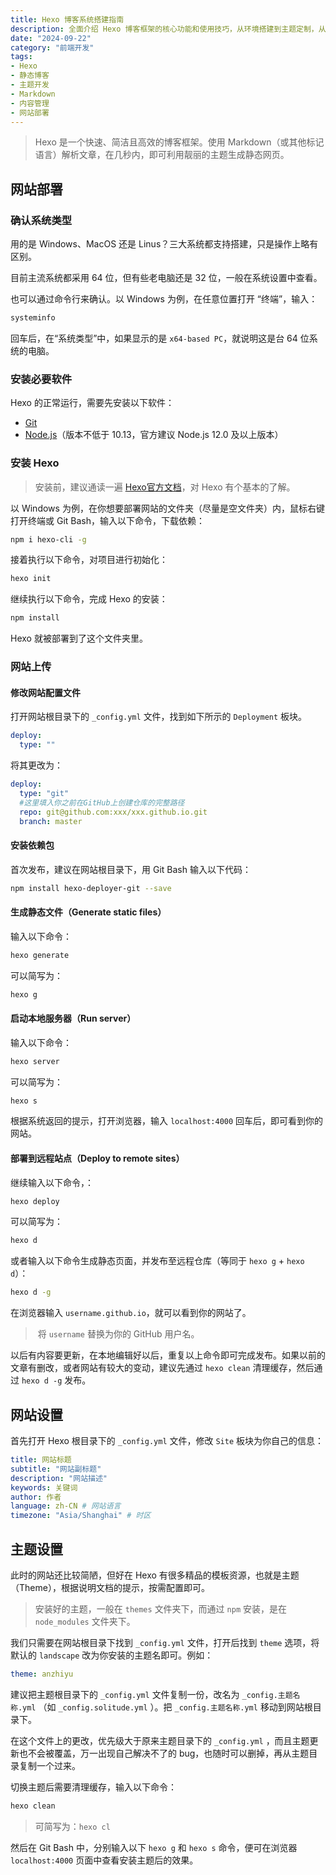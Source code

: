 ```yaml
---
title: Hexo 博客系统搭建指南
description: 全面介绍 Hexo 博客框架的核心功能和使用技巧，从环境搭建到主题定制，从内容创作到网站部署，打造个人专业博客
date: "2024-09-22"
category: "前端开发"
tags:
- Hexo
- 静态博客
- 主题开发
- Markdown
- 内容管理
- 网站部署
---
```


> Hexo 是一个快速、简洁且高效的博客框架。使用 Markdown（或其他标记语言）解析文章，在几秒内，即可利用靓丽的主题生成静态网页。

## 网站部署

### 确认系统类型

用的是 Windows、MacOS 还是 Linus？三大系统都支持搭建，只是操作上略有区别。

目前主流系统都采用 64 位，但有些老电脑还是 32 位，一般在系统设置中查看。

也可以通过命令行来确认。以 Windows 为例，在任意位置打开 “终端”，输入：

```bash
systeminfo
```

回车后，在“系统类型”中，如果显示的是 `x64-based PC`，就说明这是台 64 位系统的电脑。

### 安装必要软件

Hexo 的正常运行，需要先安装以下软件：

- [Git](https://git-scm.com/download/win)
- [Node.js](https://nodejs.org/zh-cn/download/)（版本不低于 10.13，官方建议 Node.js 12.0 及以上版本）

### 安装 Hexo

> 安装前，建议通读一遍 [Hexo官方文档](https://hexo.io/zh-cn/docs/)，对 Hexo 有个基本的了解。

以 Windows 为例，在你想要部署网站的文件夹（尽量是空文件夹）内，鼠标右键打开终端或 Git Bash，输入以下命令，下载依赖：

```bash
npm i hexo-cli -g
```

接着执行以下命令，对项目进行初始化：

```bash
hexo init
```

继续执行以下命令，完成 Hexo 的安装：

```bash
npm install
```

Hexo 就被部署到了这个文件夹里。

### 网站上传

#### 修改网站配置文件

打开网站根目录下的 `_config.yml` 文件，找到如下所示的 `Deployment` 板块。

```yml
deploy:
  type: ""
```

将其更改为：

```yml
deploy:
  type: "git"
  #这里填入你之前在GitHub上创建仓库的完整路径
  repo: git@github.com:xxx/xxx.github.io.git
  branch: master
```

#### 安装依赖包

首次发布，建议在网站根目录下，用 Git Bash 输入以下代码：

```bash
npm install hexo-deployer-git --save
```

#### 生成静态文件（Generate static files）

输入以下命令：

```bash
hexo generate
```

可以简写为：

```bash
hexo g
```

#### 启动本地服务器（Run server）

输入以下命令：

```bash
hexo server
```

可以简写为：

```bash
hexo s
```

根据系统返回的提示，打开浏览器，输入 `localhost:4000` 回车后，即可看到你的网站。

#### 部署到远程站点（Deploy to remote sites）

继续输入以下命令，：

```bash
hexo deploy
```

可以简写为：

```bash
hexo d
```

或者输入以下命令生成静态页面，并发布至远程仓库（等同于 `hexo g` + `hexo d`）：

```bash
hexo d -g
```

在浏览器输入 `username.github.io`，就可以看到你的网站了。

>  将 `username` 替换为你的 GitHub 用户名。

以后有内容要更新，在本地编辑好以后，重复以上命令即可完成发布。如果以前的文章有删改，或者网站有较大的变动，建议先通过 `hexo clean` 清理缓存，然后通过 `hexo d -g` 发布。

## 网站设置

首先打开 Hexo 根目录下的 `_config.yml` 文件，修改 `Site` 板块为你自己的信息：

```yml
title: 网站标题
subtitle: "网站副标题"
description: "网站描述"
keywords: 关键词
author: 作者
language: zh-CN # 网站语言
timezone: "Asia/Shanghai" # 时区
```

## 主题设置

此时的网站还比较简陋，但好在 Hexo 有很多精品的模板资源，也就是主题（Theme），根据说明文档的提示，按需配置即可。

> 安装好的主题，一般在 `themes` 文件夹下，而通过 `npm` 安装，是在 `node_modules` 文件夹下。

我们只需要在网站根目录下找到 `_config.yml` 文件，打开后找到 `theme` 选项，将默认的 `landscape` 改为你安装的主题名即可。例如：

```yml
theme: anzhiyu
```

建议把主题根目录下的 `_config.yml` 文件复制一份，改名为 `_config.主题名称.yml` （如 `_config.solitude.yml` ）。把 `_config.主题名称.yml` 移动到网站根目录下。

在这个文件上的更改，优先级大于原来主题目录下的 `_config.yml` ，而且主题更新也不会被覆盖，万一出现自己解决不了的 bug，也随时可以删掉，再从主题目录复制一个过来。

切换主题后需要清理缓存，输入以下命令：

```bash
hexo clean
```

> 可简写为：`hexo cl`

然后在 Git Bash 中，分别输入以下 `hexo g` 和 `hexo s` 命令，便可在浏览器 ` localhost:4000` 页面中查看安装主题后的效果。